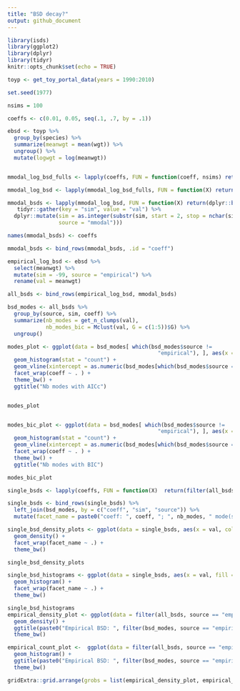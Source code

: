 ```yaml
---
title: "BSD decay?"
output: github_document
---
```


```r
library(isds)
library(ggplot2)
library(dplyr)
library(tidyr)
knitr::opts_chunk$set(echo = TRUE)

toyp <- get_toy_portal_data(years = 1990:2010)

set.seed(1977)

nsims = 100

coeffs <- c(0.01, 0.05, seq(.1, .7, by = .1))
```

```r
ebsd <- toyp %>%
  group_by(species) %>%
  summarize(meanwgt = mean(wgt)) %>%
  ungroup() %>%
  mutate(logwgt = log(meanwgt))


mmodal_log_bsd_fulls <- lapply(coeffs, FUN = function(coeff, nsims) return(replicate(n = nsims, expr = draw_multimodal_bsd(emp_vector = ebsd$meanwgt, min_mode_gap_coeff = 1, min_sd_coeff = coeff, max_sd_coeff = coeff),simplify = F)), nsims = nsims)

mmodal_log_bsd <- lapply(mmodal_log_bsd_fulls, FUN = function(X) return(lapply(X, FUN = function(Y) return(Y$bsd))))

mmodal_bsds <- lapply(mmodal_log_bsd, FUN = function(X) return(dplyr::bind_cols(X) %>%
   tidyr::gather(key = "sim", value = "val") %>%
  dplyr::mutate(sim = as.integer(substr(sim, start = 2, stop = nchar(sim))),
                source = "mmodal"))) 

names(mmodal_bsds) <- coeffs

mmodal_bsds <- bind_rows(mmodal_bsds, .id = "coeff")

empirical_log_bsd <- ebsd %>%
  select(meanwgt) %>%
  mutate(sim = -99, source = "empirical") %>%
  rename(val = meanwgt)

all_bsds <- bind_rows(empirical_log_bsd, mmodal_bsds)


```

```r
bsd_modes <- all_bsds %>%
  group_by(source, sim, coeff) %>%
  summarize(nb_modes = get_n_clumps(val),
            nb_modes_bic = Mclust(val, G = c(1:5))$G) %>%
  ungroup()

```

```r

modes_plot <- ggplot(data = bsd_modes[ which(bsd_modes$source != 
                                               "empirical"), ], aes(x = nb_modes, fill = coeff)) +
  geom_histogram(stat = "count") +
  geom_vline(xintercept = as.numeric(bsd_modes[which(bsd_modes$source == "empirical"), "nb_modes"])) +
  facet_wrap(coeff ~ . ) +
  theme_bw() +
  ggtitle("Nb modes with AICc")


modes_plot


modes_bic_plot <- ggplot(data = bsd_modes[ which(bsd_modes$source != 
                                               "empirical"), ], aes(x = nb_modes_bic, fill = coeff)) +
  geom_histogram(stat = "count") +
  geom_vline(xintercept = as.numeric(bsd_modes[which(bsd_modes$source == "empirical"), "nb_modes_bic"])) +
  facet_wrap(coeff ~ . ) +
  theme_bw() +
  ggtitle("Nb modes with BIC")

modes_bic_plot

```

```r

single_bsds <- lapply(coeffs, FUN = function(X)  return(filter(all_bsds, sim == sample.int(n = nsims, size = 1), coeff == X)))

single_bsds <- bind_rows(single_bsds) %>%
  left_join(bsd_modes, by = c("coeff", "sim", "source")) %>%
  mutate(facet_name = paste0("coeff: ", coeff, "; ", nb_modes, " mode(s)"))

single_bsd_density_plots <- ggplot(data = single_bsds, aes(x = val, color = coeff)) +
  geom_density() + 
  facet_wrap(facet_name ~ .) +
  theme_bw()

single_bsd_density_plots

single_bsd_histograms <- ggplot(data = single_bsds, aes(x = val, fill = coeff, color = coeff)) +
  geom_histogram() + 
  facet_wrap(facet_name ~ .) +
  theme_bw()

single_bsd_histograms
empirical_density_plot <- ggplot(data = filter(all_bsds, source == "empirical"), aes (x = val)) +
  geom_density() +
  ggtitle(paste0("Empirical BSD: ", filter(bsd_modes, source == "empirical")$nb_modes, " mode(s)")) +
  theme_bw()

empirical_count_plot <-  ggplot(data = filter(all_bsds, source == "empirical"), aes (x = val)) +
  geom_histogram() +
  ggtitle(paste0("Empirical BSD: ", filter(bsd_modes, source == "empirical")$nb_modes, " mode(s)")) +
  theme_bw()

gridExtra::grid.arrange(grobs = list(empirical_density_plot, empirical_count_plot), nrow = 1)

```
